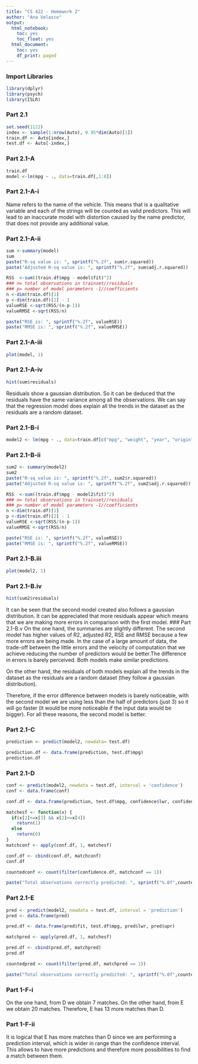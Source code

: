 ---
title: "CS 422 - Homework 2"
author: "Ana Velasco"
output:
  html_notebook:
    toc: yes
    toc_float: yes
  html_document:
    toc: yes
    df_print: paged
---
### Import Libraries
```{r}
library(dplyr)
library(psych)
library(ISLR)
```

### Part 2.1
```{r}
set.seed(1122)
index <- sample(1:nrow(Auto), 0.95*dim(Auto)[1])
train.df <- Auto[index,]
test.df <- Auto[-index,]

```
### Part 2.1-A
```{r}
train.df
model <-lm(mpg ~ ., data=train.df[,1:8])
```
### Part 2.1-A-i

Name refers to the name of the vehicle. This means that is a qualitative variable and each of the strings will be counted as valid predictors. This will lead to an inaccurate model with distortion caused by the name predictor, that does not provide any additional value.

### Part 2.1-A-ii
```{r}
sum <-summary(model)
sum
paste("R-sq value is: ", sprintf("%.2f", sum$r.squared))
paste("Adjusted R-sq value is: ", sprintf("%.2f", sum$adj.r.squared))

RSS  <-sum((train.df$mpg - model$fit)^2)
### n= total observations in trainset//residuals
### p= number of model parameters -1//coefficients
n <-dim(train.df)[1]
p <-dim(train.df)[2] - 1
valueRSE <-sqrt(RSS/(n-p-1))
valueRMSE <-sqrt(RSS/n)

paste("RSE is: ", sprintf("%.2f", valueRSE))
paste("RMSE is: ", sprintf("%.2f", valueRMSE))

```
### Part 2.1-A-iii
```{r}
plot(model, 1)
```
### Part 2.1-A-iv
```{r}
hist(sum$residuals)
```
Residuals show a gaussian distribution. So it can be deduced that the residuals have the same variance among all the observations. We can say that the regression model does explain all the trends in the dataset as the residuals are a random dataset.

### Part 2.1-B-i

```{r}
model2 <- lm(mpg ~ ., data=train.df[c("mpg", "weight", "year", "origin")])
```
### Part 2.1-B-ii

```{r}
sum2 <- summary(model2)
sum2
paste("R-sq value is: ", sprintf("%.2f", sum2$r.squared))
paste("Adjusted R-sq value is: ", sprintf("%.2f", sum2$adj.r.squared))

RSS  <-sum((train.df$mpg - model2$fit)^2)
### n= total observations in trainset//residuals
### p= number of model parameters -1//coefficients
n <-dim(train.df)[1]
p <-dim(train.df)[2] - 1
valueRSE <-sqrt(RSS/(n-p-1))
valueRMSE <-sqrt(RSS/n)

paste("RSE is: ", sprintf("%.2f", valueRSE))
paste("RMSE is: ", sprintf("%.2f", valueRMSE))
```
### Part 2.1-B.iii

```{r}
plot(model2, 1)
```
### Part 2.1-B.iv

```{r}
hist(sum2$residuals)
```
It can be seen that the second model created also follows a gaussian distribution. It can be appreciated that more residuals appear which means that we are making more errors in comparison with the first model.
### Part 2.1-B.v
On the one hand, the summaries are slightly different. The second model has higher values of R2, adjusted R2, RSE and RMSE because a few more errors are being made. In the case of a large amount of data, the trade-off between the little errors and the velocity of computation that we achieve reducing the number of predictors would be better.The difference in errors is barely perceived. Both models make similar predictions.

On the other hand, the residuals of both models explain all the trends in the dataset as the residuals are a random dataset (they follow a gaussian distribution).

Therefore, if the error difference between models is barely noticeable, with the second model we are using less than the half of predictors (just 3) so it will go faster (it would be more noticeable if the input data would be bigger). 
For all these reasons, the second model is better.

### Part 2.1-C 
```{r}
prediction <- predict(model2, newdata= test.df)

prediction.df <- data.frame(prediction, test.df$mpg)
prediction.df 
```

### Part 2.1-D
```{r}
conf <- predict(model2, newdata = test.df, interval = 'confidence')
conf <- data.frame(conf)

conf.df <- data.frame(prediction, test.df$mpg, confidence$lwr, confidence$upr)

matchesf <- function(x) {
  if(x[2]>=x[3] && x[2]<=x[4])
    return(1)
  else
    return(0)
}
matchconf <- apply(conf.df, 1, matchesf)

conf.df <- cbind(conf.df, matchconf)
conf.df

countedconf <- count(filter(confidence.df, matchconf == 1))

paste("Total observations correctly predicted: ", sprintf("%.0f",countedconf ))
```
### Part 2.1-E
```{r}
pred <- predict(model2, newdata = test.df, interval = 'prediction')
pred <- data.frame(pred)

pred.df <- data.frame(pred$fit, test.df$mpg, pred$lwr, pred$upr)

matchpred <- apply(pred.df, 1, matchesf)

pred.df <- cbind(pred.df, matchpred)
pred.df

countedpred <- count(filter(pred.df, matchpred == 1))

paste("Total observations correctly predicted: ", sprintf("%.0f",countedpred ))
```

### Part 1-F-i

On the one hand, from D we obtain 7 matches.
On the other hand, from E we obtain 20 matches.
Therefore, E has 13 more matches than D.

### Part 1-F-ii

It is logical that E has more matches than D since we are performing a prediction interval, which is wider in range than the confidence interval. This allows to have more predictions and therefore more possibilities to find a match between them.

